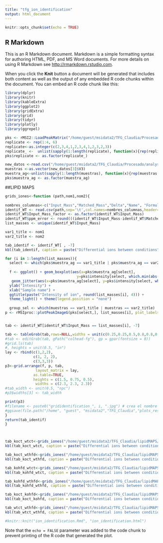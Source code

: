 ```yaml
---
title: "tfg_ion_identification"
output: html_document
---
```


```r
knitr::opts_chunk$set(echo = TRUE)
```

## R Markdown

This is an R Markdown document. Markdown is a simple formatting syntax for authoring HTML, PDF, and MS Word documents. For more details on using R Markdown see <http://rmarkdown.rstudio.com>.

When you click the **Knit** button a document will be generated that includes both content as well as the output of any embedded R code chunks within the document. You can embed an R code chunk like this:

```r
library(dplyr)
library(knitr)
library(kableExtra) 
library(ggplot2)
library(gridExtra)
library(grid)
library(tidyr)
library(plotly)
library(ggrepel)

pks <- rMSI2::LoadPeakMatrix("/home/guest/msidata2/TFG_Claudia/Procesado/analysisTodas/merged-peakmatrix.pkmat") #usamos la pks del otro rmd que es la misma
replicate <- rep(1:4, 6)
replicate<-as.integer(c(2,3,4,1,2,3,4,1,2,3,2,3))
replicate_ <-  unlist(sapply(1:length(replicate), function(x){rep(replicate[x], pks$numPixels[x])}))
pks$replicate <- as.factor(replicate_)

new_datos <-read.csv("/home/guest/msidata2/TFG_Claudia/Procesado/analysisTodas/nombres.csv", header = FALSE, sep = ",")
muestras <-as.vector(new_datos[3]$V3)
muestra_ag<-unlist(sapply(1:length(muestras), function(x){rep(muestras[x], pks$numPixels[x])}))
pks$muestra_ag <- as.factor(muestra_ag)
```

##LIPID MAPS

```r

grids_iones<-function (path,nom1,nom2){
  
nombres_columnas<-c("Input_Mass","Matched_Mass","Delta","Name", "Formula","Ion", "Lmsd_ex")
identif_WT <- read.csv(path,sep='\t',col.names=nombres_columnas,header=TRUE)
identif_WT$Input_Mass_factor <- as.factor(identif_WT$Input_Mass)
identif_WT$ppm_error <- round(((identif_WT$Input_Mass-identif_WT$Matched_Mass)/identif_WT$Matched_Mass)*1000000, 2)
list_masses <- unique(identif_WT$Input_Mass)

var1_title <- nom1
var2_title <- nom2

tab_identif <- identif_WT[ , -7]
kbl(tab_identif, caption = paste("Differential ions between conditions", var1_title, "and", var2_title)) %>% kable_styling(bootstrap_options = c("striped", "hover", "condensed"))

for (i in 1:length(list_masses)){
  select <- which(pks$muestra_ag == var1_title | pks$muestra_ag == var2_title)
  
  f <- ggplot() + geom_boxplot(aes(x=pks$muestra_ag[select],
                                 y=pks$intensity[select, which.min(abs(pks$mass-list_masses[i]))])) +
   geom_jitter(aes(x=pks$muestra_ag[select], y=pks$intensity[select, which.min(abs(pks$mass-list_masses[i]))], color = pks$replicate[select]), size = 0.4, alpha = 0.2) +
  ylab("Intensity") +
  xlab("Sample name") +
  ggtitle(paste("Intensity of ion", round(list_masses[i], 4))) +
  theme_light() + theme(legend.position = "none")
  
  group_sel <- which(muestras == var1_title | muestras == var2_title)
p <- rMSIproc::plotPeakImageG(pks[select,], list_masses[i], plot_labels = muestras[group_sel], plot_cols = 3, fixed_aspect_ratio = T, display_colorbar = F)


tab <- identif_WT[identif_WT$Input_Mass == list_masses[i], -7]

tab <- tableGrob(tab,rows=NULL,widths = unit(c(0.25,0.25,0.5,0.8,0.8,0.5,0.5,0.5), "in"))
#tab <- editGrob(tab, gPath("colhead-fg"), gp = gpar(fontsize = 8))
#grid.ls(tab)
#, heights = unit(0.5, "in")
lay <- rbind(c(1,2,2),
             c(1, 2, 2),
             c(3,3,3))
p3<-grid.arrange(f, p, tab,
              layout_matrix = lay,
             as.table=TRUE,
             heights = c(1.5, 0.75, 0.5),
              widths = c(2.3, 2.3, 2.3))
#tab_width <- unit(0.5, "npc")
#p3$widths[3] <- tab_width

print(p3)
#filename <- paste0("grididentification_", i, ".jpg") # crea el nombre de archivo con la variable i
#ggsave(file.path("/home", "guest", "msidata2","TFG_Claudia","plots_resultados","identificacion","koct_wtct_ion", filename), p3)
}
return(tab_identif)
}



tab_koct_wtct<-grids_iones("/home/guest/msidata2/TFG_Claudia/lipidMAPS/iones_koct_wtct.csv","KOCT","WTCT")
kbl(tab_koct_wtct, caption = paste("Differential ions between conditions", "KOCT", "and", "WTCT")) %>% kable_styling(bootstrap_options = c("striped", "hover", "condensed"))

tab_koct_wthfd<-grids_iones("/home/guest/msidata2/TFG_Claudia/lipidMAPS/iones_koct_wthfd.csv","KOCT","WTHFD")
kbl(tab_koct_wthfd, caption = paste("Differential ions between conditions", "KOCT", "and", "WTHFD")) %>% kable_styling(bootstrap_options = c("striped", "hover", "condensed"))

tab_kohfd_wtct<-grids_iones("/home/guest/msidata2/TFG_Claudia/lipidMAPS/iones_kohfd_wtct.csv","KOHFD","WTCT")
kbl(tab_kohfd_wtct, caption = paste("Differential ions between conditions", "KOHFD", "and", "WTCT")) %>% kable_styling(bootstrap_options = c("striped", "hover", "condensed"))

tab_kohfd_wthfd<-grids_iones("/home/guest/msidata2/TFG_Claudia/lipidMAPS/iones_kohfd_wthfd.csv","KOHFD","WTHFD")
kbl(tab_kohfd_wthfd, caption = paste("Differential ions between conditions", "KOHFD", "and", "WTHFD")) %>% kable_styling(bootstrap_options = c("striped", "hover", "condensed"))

tab_koct_kohfd<-grids_iones("/home/guest/msidata2/TFG_Claudia/lipidMAPS/iones_koct_kohfd.csv","KOCT","KOHFD")
kbl(tab_koct_kohfd, caption = paste("Differential ions between conditions", "KOCT", "and", "KOHFD")) %>% kable_styling(bootstrap_options = c("striped", "hover", "condensed"))

tab_wtct_wthfd<-grids_iones("/home/guest/msidata2/TFG_Claudia/lipidMAPS/iones_wthfd_wtct.csv","WTCT","WTHFD")
kbl(tab_wtct_wthfd, caption = paste("Differential ions between conditions", "WTCT", "and", "WTHFD")) %>% kable_styling(bootstrap_options = c("striped", "hover", "condensed"))

#knitr::knit("ion_identification.Rmd", "ion_identification.html")

```

Note that the `echo = FALSE` parameter was added to the code chunk to prevent printing of the R code that generated the plot.
